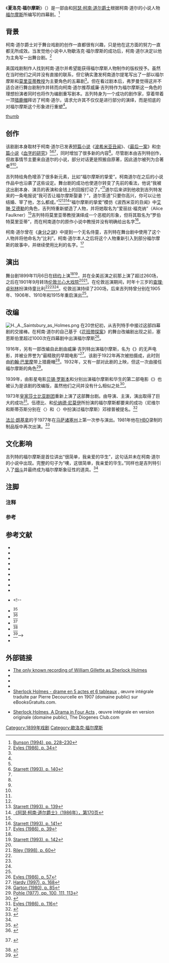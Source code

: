 {{noteTA
|1=zh-hant:夏洛克;zh-hans:歇洛克;
}}
{{Infobox Play
| name       = Sherlock Holmes
| image      = Williamgillette1.jpg
| caption    = 该剧的宣传海报
| writer     = {{le|威廉·吉列特|William Gillette}}<br>[[阿瑟·柯南·道尔|阿瑟·柯南·道尔]]
| characters = [[歇洛克·福尔摩斯|歇洛克·福尔摩斯]]<br>[[约翰·华生|约翰·华生]]
| setting    = [[伦敦|伦敦]]
| premiere   = [[伦敦|伦敦]]：{{dts|1899|6|12}}<ref name=Zecher304>[[#Zecher|Zecher (2011), p. 304]]</ref><br />[[水牛城|水牛城]]：{{dts|1899|11|23}}<ref name=Zecher304/><br />[[百老匯|百老匯]]：{{dts|1899|11|6}}
| place      =
| orig_lang  = [[英语|英语]]
| subject    =
| genre      = [[戏剧|戏剧]]
| ibdb_id    =
}}

《'''夏洛克·福尔摩斯'''》（{{lang-en|Sherlock Holmes}}）是一部由{{le|威廉·吉列特|William Gillette}}{{refnest|group="注释"|译名参考自《阿瑟·柯南·道尔爵士》<ref>[[#Conan|《阿瑟·柯南·道尔爵士》（1986年），第169页]]</ref>}}和[[阿瑟·柯南·道尔|阿瑟·柯南·道尔]][[爵士|爵士]]根据柯南·道尔的小说人物[[歇洛克·福尔摩斯|福尔摩斯]]所编写的四幕剧。<ref name="bunson">[[#Bunson1994|Bunson (1994), pp. 228–230]]</ref>

==背景==
柯南·道尔爵士对于舞台戏剧的创作一直都很有兴趣，只是他在这方面的努力一直都无所成效。当发觉他小说中人物歇洛克·福尔摩斯的成功后，柯南·道尔决定以他为主角写一出舞台剧。<ref name="eyles1">[[#Eyles1986|Eyles (1986), p. 34]]</ref>

美国戏剧制作人{{le|查尔斯·弗罗曼|Charles Frohman}}找到柯南·道尔并希望能获得福尔摩斯人物制作的版权授予。虽然在当时他们之间并没有直接的联系，但它确实激发柯南道尔提笔写出了一部以福尔摩斯和[[詹姆斯·莫里亚蒂教授|莫里亚蒂教授]]为主要角色的五幕剧<ref name="bunson"/>。但在看过剧本后，弗罗曼觉得这并不适合进行舞台剧制作并转而向柯南·道尔推荐威廉·吉列特作为福尔摩斯这一角色的理想扮演者同时也将作为编剧重写剧本。吉列特身为一个成功的剧作家，穿着{{le|长大衣|Ulster coat|披肩}}带着一顶[[猎鹿帽|猎鹿帽]]{{refnest|group="注释"|原著中福尔摩斯的经典形象。<ref name="qnck">{{cite news|url=http://qnck.cyol.com/html/2013-06/19/nw.D110000qnck_20130619_1-41.htm|title=福尔摩斯为何戴着猎鹿帽？|date=2013-06-19|language=zh-cn|accessdate=2014-03-05|archive-date=2014-04-07|archive-url=https://web.archive.org/web/20140407085343/http://qnck.cyol.com/html/2013-06/19/nw.D110000qnck_20130619_1-41.htm|dead-url=no}}</ref>}}拜访了柯南·道尔，请求允许其不仅仅是进行部分的演绎，而是彻底的对福尔摩斯这个形象进行重塑<ref name="eyles1"/>。

[[file:Charles_Frohman_presents_William_Gillette_in_his_new_four_act_drama,_Sherlock_Holmes_(LOC_var.1364).jpg|thumb]]
==创作==
该剧剧本身取材于柯南·道尔已发表[[短篇小说|短篇小说]]《[[波希米亚丑闻|波希米亚丑闻]]》、《[[最后一案|最后一案]]》和[[中篇小说|中篇小说]]《[[血字的研究|血字的研究]]》<ref name="bunson"/><ref name="private1">[[#Starrett1993|Starrett (1993), p. 140]]</ref><ref name="BBA1"/>，同时增加了很多新的内容<ref name="eyles1"/>。尽管剧本由吉列特创作，但故事情节主要来自道尔的小说，部分对话更是照搬自原著，因此道尔被列为合著者<ref name="eyles1"/><ref name="private1"/>。

吉列特给角色增添了很多新元素，比如“福尔摩斯的挚爱”。柯南道尔在之后的小说作品中也沿袭了这些设定。舞台剧的成功也使道尔转变了先前的看法，他说“我被这出剧本身、演员的表演和金钱上的回报打动了。”<ref name="private1"/>道尔后来讲到他收到吉列特发来的一条电报说“我可否让福尔摩斯娶妻？”，道尔答道“只要你高兴，你可以让他结婚、宰了他，怎么都成。”<ref name="eyles1"/><ref>[[#Starrett1993|Starrett (1993), p. 139]]</ref><ref>[[#Conan|《阿瑟·柯南·道尔爵士》（1986年），第170页]]</ref>“福尔摩斯的挚爱”模仿《波西米亚的丑闻》中[[艾琳·艾德勒|艾琳·艾德勒]]的角色，吉列特重新塑造了人物，并将她取名为“爱丽丝·福克纳”（Alice Faulkner）<ref name="eyles1"/>吉列特将莫里亚蒂教授演绎成一个恶棍的形象，但将其取名为“罗伯特莫里亚蒂”，而在柯南道尔的原作小说中教授并没有明确给出名字<ref>[[#Starrett1993|Starrett (1993), p. 141]]</ref>。

柯南·道尔曾在《[[身分之謎|身分之謎]]》中提到一个无名侍童，吉列特在舞台剧中使用了这个人物并将他命名为“比利”。柯南·道尔本人之后将这个人物重新引入到部分福尔摩斯的故事中，并继续使用比利的名字。<ref name="eyles2">[[#Eyles1986|Eyles (1986), p. 39]]</ref>

==演出==
舞台剧1899年11月6日在[[纽约|纽约]]上演<ref name="eyles1"/><ref name="starrett1">[[#Starrett1993|Starrett (1993), p. 142]]</ref>，并在全美巡演之前那上演了超过260场，之后在1901年9月转场[[伦敦兰心大戏院|伦敦兰心大戏院]]<ref name="eyles1"/><ref name="BBA1">[[#Riley1998|Riley (1998), p. 60]]</ref>。在伦敦巡演期间，时年十三岁的[[查理·卓别林|查理·卓别林]]扮演侍童比利<ref name="BBA1"/><ref name="eyles2"/><ref name="starrett1"/>。伦敦巡演持续了200场，后来吉列特曾分别在1905年、1906年、1910年和1915年重启演出<ref name="BBA1"/>。

==改编==
[[File:H._A._Saintsbury_as_Holmes.png|thumb]]
在20世纪初，{{le|哈利·阿瑟·塞恩斯伯里|Harry Arthur Saintsbury|H·A·塞恩斯伯里}}从吉列特手中接过这部四幕剧的交接棒。在柯南·道尔的自己基于《[[花班帶探案|花班帶探案]]》的舞台改编剧出现之前，塞恩斯伯里超过1000次在四幕剧中出演福尔摩斯<ref>[[#Eyles1986|Eyles (1986), p. 57]]</ref>。 

1916年，另有一部改编自此剧由威廉·吉列特出演福尔摩斯，名为《{{le|夏洛克·福尔摩斯 (1916年电影)|Sherlock Holmes (1916 film)|夏洛克·福尔摩斯}}》的无声电影，并被业界誉为“最精致的早期电影”<ref>[[#Hardy1997|Hardy (1997), p. 168]]</ref>。该剧于1922年再次被拍摄成{{le|夏洛克·福尔摩斯 (1922年电影)|Sherlock Holmes (1922 film)|电影}}，此时则由[[約翰·巴里摩|約翰·巴里摩]]带上猎鹿帽<ref>[[#Garton1980|Garton (1980), p. 85]]</ref>{{refnest|group="注释"|因猎鹿帽已成福尔摩斯象征性服饰，此处以带上猎鹿帽代指出演福尔摩斯。<ref name="qnck"/>}}。1932年，又有一部对此剧的{{le|夏洛克·福尔摩斯 (1932年电影)|Sherlock Holmes (1932 film)|改编电影}}上映，但这一次由{{le|克莱夫·布鲁克|Clive Brook}}接任福尔摩斯的角色<ref>[[#Pohle1977|Pohle (1977), pp. 100, 111, 113]]</ref>。

1939年，由影星电影[[貝錫·羅斯本|贝锡·罗斯本]]和{{le|奈杰尔·布鲁斯|Nigel Bruce}}分别出演福尔摩斯和华生的第二部电影《{{le|福尔摩斯历险记|The Adventures of Sherlock Holmes (film)}}》也被认为是该剧的改编版，虽然他们之间并没有什么相似之处<ref>{{cite web |url=http://www.afi.com/members/catalog/DetailView.aspx?s=&Movie=5086 |title=The Adventures of Sherlock Holmes |last= |first= |date= |website=AFI Catalog of Feature Films |publisher=American Film Institute |access-date=2017-05-07 |archive-date=2017-04-19 |archive-url=https://web.archive.org/web/20170419062712/http://www.afi.com/members/catalog/DetailView.aspx?s=&Movie=5086 |dead-url=no }}</ref>。

1973年[[皇家莎士比亚剧团|皇家莎士比亚剧团]]重新上演了这部舞台剧。由{{le|法兰克·邓禄普|Frank Dunlop (director)}}导演、{{le|约翰·伍德|John Wood (English actor)}}主演，演出取得了巨大的成功<ref name="eyles3">[[#Eyles1986|Eyles (1986), p. 116]]</ref>。伍德比{{le|约翰·尼维尔|John Neville (actor)}}、{{le|罗伯特·斯蒂芬斯|Robert Stephens}}和[[伦纳德·尼莫伊|伦纳德·尼莫伊]]所扮演的福尔摩斯都要来的成功（尼维尔和斯蒂芬斯分别在〈{{le|恐怖活动的研究|A Study in Terror}}〉和〈{{le|夏洛克福尔摩斯的私人生活|The Private Life of Sherlock Holmes}}〉中扮演过福尔摩斯）邓禄普被提名{{le|纽约戏剧委员会奖最佳话剧导演|Drama Desk Award for Outstanding Director of a Play}}。<ref>{{cite web |url=http://dramadesk.com/1974_1975dd.html |title=1974-1975 21st Drama Desk Awards |accessdate=2012-01-15 |publisher=Drama Desk Award |deadurl=yes |archiveurl=https://archive.is/20080704130506/http://dramadesk.com/1974_1975dd.html |archivedate=2008-07-04 }}</ref>

[[法蘭·朗基拿|法兰·朗基拿]]的于1977年在[[马萨诸塞州|马萨诸塞州]]{{le|威廉斯镇戏剧节|Williamstown Theatre Festival}}上第一次参与演出。1981年他在[[HBO|HBO]]录制的制品版中再次出演。<ref name="nyt">{{cite web |url=http://www.nytimes.com/1981/11/19/arts/tv-hbo-offers-sherlock-holmes.html |title=HBO offers Sherlock Holmes |accessdate=2012-01-15 |quote= |publisher=The New York Times |archive-date=2012-11-07 |archive-url=https://web.archive.org/web/20121107225601/http://www.nytimes.com/1981/11/19/arts/tv-hbo-offers-sherlock-holmes.html |dead-url=no }}</ref>

==文化影响==
<!--{{Double image|right|Charles Frohman c1914.png|150|William Gilette 1895.JPG|148|alt=Charles Frohman et William Gillette.|[[Charles_Frohman|Charles Frohman]] (gauche) est contacté par l'agent littéraire de Conan Doyle et propose à [[William_Gillette|William Gillette]] (droite) de jouer le rôle du détective.}}-->
吉列特的福尔摩斯是首位讲出“很简单，我亲爱的华生”{{refnest|group="注释"|原句为“Elementary, my dear Watson”<ref name="bunson"/><ref name="eyles2"/>}}，这句话并未在柯南·道尔的小说中出现。完整的句子为“噢，这很简单，我亲爱的华生。”{{refnest|group="注释"|原句为“Oh, this is elementary, my dear Watson.”<ref name="bunson"/><ref name="eyles2"/>}}同样也是吉列特引入了[[烟斗|烟斗]]并最终成为福尔摩斯象征性的道具。<ref name="eyles2"/>

== 注脚 ==
=== 注释 ===
<references group="注释"/>

=== 参考 ===
{{Reflist|2}}
== 参考文献 ==
{{Refbegin}}
* {{cite book|first=Matthew |last=Bunson|title=Encyclopedia Sherlockiana: an A-to-Z guide to the world of the great detective |url=https://archive.org/details/encyclopediasher0000buns |year=1994 |publisher=Macmillan |pages=|ref=Bunson1994|isbn=978-0-671-79826-0 |language=en}}
* {{cite book |author=Allen Eyles |title=Sherlock Holmes: A Centenary Celebration |url=https://archive.org/details/sherlockholmesce0000eyle |year=1986 |publisher=Harper & Row|pages=|ref=Eyles1986|isbn=0-06-015620-1 |language=en}}
* {{cite book |author=Vincent Starrett |title=The Private Life of Sherlock Holmes |year=1993 |publisher=Otto Penzler Books |pages=|ref=Starrett1993|isbn=9781883402051 |language=en}}
* {{cite book |author=Dick Riley |coauthors=Pam McAllister |title=The Bedside, Bathtub & Armchair Companion to Sherlock Holmes |year=1998 |publisher=Continuum|pages=|ref=Riley1998 |isbn=0-8264-1116-9 |language=en}}
* {{cite book|author=Phil Hardy|title=The BFI companion to crime|publisher=British Film Institute|year=1997|ref=Hardy1997|page=|language=en}}
* {{cite book|author=Robert W. Pohle|coauthor=Douglas C. Hart|title=Sherlock Holmes on the Screen: The Motion Picture Adventures of the World's Most Popular Detective|url=https://archive.org/details/sherlockholmeson0000pohl|publisher=A. S. Barnes|year=1977|ref=Pohle1977|language=en}}
* {{cite book|author=Joseph W. Garton|title=The film acting of John Barrymore|publisher=Arno Press|year=1980|isbn=9780405129100|ref=Garton1980}}
* {{cite book
 |url          = http://www.sshf.com/bibliographie.php?id=360
 |ref          = Croquet
 |title        = Conan Doyle - L'intégrale/21 - Théâtre complet
 |publisher    = Club Néo
 |collection   = 
 |author       = Jean-Pierre Croquet
 |language     = 
 |year         = 1989
 |location     = Paris
 |pages        = 231
 |isbn         = 2730405232
 |access-date  = 2014-03-05
 |archive-date = 2015-04-17
 |archive-url  = https://web.archive.org/web/20150417105956/http://www.sshf.com/bibliographie.php?id=360
 |dead-url     = no
}}
* {{cite book
 |url          = http://books.google.fr/books?id=i6E5AAAAIAAJ
 |ref          = Cullen
 |title        = Plays by William Hooker Gillette
 |publisher    = Cambridge University Press
 |collection   = 
 |author       = Rosemary Cullen, Don B. Wilmerth
 |language     = en
 |year         = 1983
 |lieu         = 
 |pages        = 276
 |isbn         = 0521284317
 |access-date  = 2014-03-05
 |archive-date = 2022-01-08
 |archive-url  = https://web.archive.org/web/20220108150650/https://books.google.fr/books?id=i6E5AAAAIAAJ
 |dead-url     = no
}}
* {{cite book
| url = http://books.google.fr/books?id=ScXhXVaAFlAC
| ref          = Zecher
| title       = William Gillette, America's Sherlock Holmes
| publisher     = Xlibris Corporation
| collection  =
| author      = Henry Zecher
| language      = en
| year       = 2011
| lieu        =
| pages       = 734
| isbn        = 1453555803
}}<!--
* <ref name=McCearney217>{{cite book| first1 = James | last1 = McCearney | title = Arthur Conan Doyle | publisher = La Table Ronde | year = 1988 | page = 217 | isbn = 978-2710303572}}</ref>
* <ref name=Holmes-StJ-Bq-Bn>{{cite book | first1 = Thierry | last1 = Saint-Joanis | first2 = Alexis | last2 = Barquin | first3 = Pierre | last3 = Bannier | title = Sherlock Holmes | publisher = DLM Éditions | year = 1993 | page = 97 | isbn = 2-87795-097-2}}</ref>
* <ref name=Carr117>{{en}} {{cite book| first1 = John | last1 = Dickson Carr | title = The Life of Sir Arthur Conan Doyle | url = https://archive.org/details/isbn_7195003957 | publisher = Harper and Brothers |location = New York | year = 1949 | page = [https://archive.org/details/isbn_7195003957/page/117 117]}}</ref>
* <ref name=McCearney218>{{cite book | first1 = James | last1 = McCearney | title = Arthur Conan Doyle | publisher = La Table Ronde | year = 1988 | page = 218 | isbn = 978-2710303572}}</ref>
* <ref name=umn>{{cite web | url = https://www.lib.umn.edu/scrbm/ush/volume-4-section-XK5 | title = The Universal Sherlock Holmes | website = Library of the University of Minnesota}}</ref>-->
*  {{cite book|author=约翰·迪克森·卡尔|title=阿瑟·柯南·道尔爵士|publisher=作家出版社|location=河北|others=季昂|unified=10248.064|language=zh-cn|ref=Conan|date=1986年8月}}

{{Refend}}
<references/>

==外部链接==
* [http://www.archive.org/details/TheOnlyKnownRecordingOfWilliamGilletteAsSherlockHolmes The only known recording of William Gillette as Sherlock Holmes]
* {{IMDb title|id=0007338|title=Sherlock Holmes (1916)}}
* {{IMDb title|id=0163227|title=Sherlock Holmes (1981)}}
* {{cite book|url=http://www.theatreartspress.com/sherlock-holmes.html|title=William Gillette’s adaptation of “Sherlock Holmes”|accessdate=2014-03-05|language=en|isbn=978-1-304-73738-0|6=|archive-url=https://web.archive.org/web/20140110231607/http://www.theatreartspress.com/sherlock-holmes.html|archive-date=2014-01-10|dead-url=yes}}
* [http://www.ebooksgratuits.com/pdf/conan_doyle_piece_sherlock_holmes.pdf Sherlock Holmes - drame en 5 actes et 6 tableaux] {{Wayback|url=http://www.ebooksgratuits.com/pdf/conan_doyle_piece_sherlock_holmes.pdf |date=20121118235234 }}, œuvre intégrale traduite par Pierre Decourcelle en 1907 (domaine public) sur eBooksGratuits.com.
* {{en}} [http://www.diogenes-club.com/sherlockplay.htm Sherlock Holmes, A Drama in Four Acts] {{Wayback|url=http://www.diogenes-club.com/sherlockplay.htm |date=20140228141456 }}, œuvre intégrale en version originale (domaine public), The Diogenes Club.com

[[Category:1899年戏剧|Category:1899年戏剧]]
[[Category:歇洛克·福尔摩斯|Category:歇洛克·福尔摩斯]]